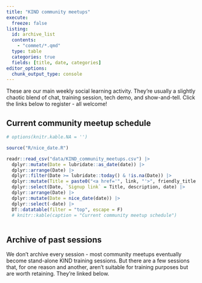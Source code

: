 ---
title: "KIND community meetups"
execute: 
  freeze: false
listing:
  id: archive_list
  contents:
    - "commet/*.qmd"
  type: table
  categories: true
  fields: [title, date, categories]
editor_options: 
  chunk_output_type: console
---

These are our main weekly social learning activity. They're usually a slightly chaotic blend of chat, training session, tech demo, and show-and-tell. Click the links below to register - all welcome!

:::: {.panel-tabset}

## Current community meetup schedule
```{r}
# options(knitr.kable.NA = '')

source("R/nice_date.R")

readr::read_csv("data/KIND_community_meetups.csv") |>
  dplyr::mutate(Date = lubridate::as_date(date)) |>
  dplyr::arrange(Date) |>
  dplyr::filter(Date >= lubridate::today() & !is.na(Date)) |> 
  dplyr::mutate(Title = paste0("<a href='", link, "'>", friendly_title , "</a>")) |>
  dplyr::select(Date, `Signup link` = Title, description, date) |>
  dplyr::arrange(Date) |>
  dplyr::mutate(Date = nice_date(date)) |>
  dplyr::select(-date) |>
  DT::datatable(filter = "top", escape = F)
  # knitr::kable(caption = "Current community meetup schedule")
  

```



## Archive of past sessions

We don't archive every session - most community meetups eventually become stand-alone KIND training sessions. But there are a few sessions that, for one reason and another, aren't suitable for training purposes but are worth retaining. They're linked below.

::: {#archive_list}
:::


::::






